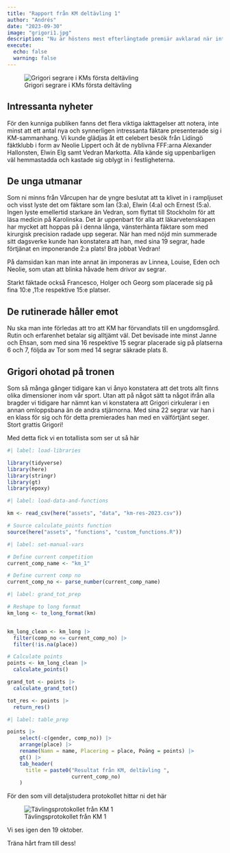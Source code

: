 ```yaml
---
title: "Rapport från KM deltävling 1"
author: "Andrés"
date: "2023-09-30"
image: "grigori1.jpg"
description: "Nu är höstens mest efterlängtade premiär avklarad när inte mindre än 24 högt motiverade och talangfulla fäktare släpptes lös i årets första KM-deltävling. Som förväntat bjöd tävlingen på många, spännande nyheter och överraskningar, men en sak var sig lik – ingen kan rubba Grigori!"
execute:
  echo: false
  warning: false
---
```


![Grigori segrare i KMs första deltävling](grigori.jpg){fig-alt="grigori segrare i KMs första deltävling"}

## Intressanta nyheter

För den kunniga publiken fanns det flera viktiga iakttagelser att notera, inte minst att ett antal nya och synnerligen intressanta fäktare presenterade sig i KM-sammanhang. Vi kunde glädjas åt ett celebert besök från Lidingö fäktklubb i form av Neolie Lippert och åt de nyblivna FFF:arna Alexander Hallonsten, Elwin Elg samt Vedran Markotta. Alla kände sig uppenbarligen väl hemmastadda och kastade sig oblygt in i festligheterna. 

## De unga utmanar

Som ni minns från Vårcupen har de yngre beslutat att ta klivet in i rampljuset och visst lyste det om fäktare som Ian (3:a), Elwin (4:a) och Ernest (5:a). Ingen lyste emellertid starkare än Vedran, som flyttat till Stockholm för att läsa medicin på Karolinska. Det är uppenbart för alla att läkarvetenskapen har mycket att hoppas på i denna långa, vänsterhänta fäktare som med kirurgisk precision radade upp segerar. När han med nöjd min summerade sitt dagsverke kunde han konstatera att han, med sina 19 segrar, hade förtjänat en imponerande 2:a plats! Bra jobbat Vedran!

På damsidan kan man inte annat än imponeras av Linnea, Louise, Eden och Neolie, som utan att blinka håvade hem drivor av segrar.

Starkt fäktade också Francesco, Holger och Georg som placerade sig på fina 10:e ,11:e respektive 15:e platser.

## De rutinerade håller emot

Nu ska man inte förledas att tro att KM har förvandlats till en ungdomsgård. Rutin och erfarenhet betalar sig alltjämt väl. Det bevisade inte minst Janne och Ehsan, som med sina 16 respektive 15 segrar placerade sig på platserna 6 och 7, följda av Tor som med 14 segrar säkrade plats 8.

## Grigori ohotad på tronen

Som så många gånger tidigare kan vi ånyo konstatera att det trots allt finns olika dimensioner inom vår sport. Utan att på något sätt ta något ifrån alla bragder vi tidigare har nämnt kan vi konstatera att Grigori cirkulerar i en annan omloppsbana än de andra stjärnorna. Med sina 22 segrar var han i en klass för sig och för detta premierades han med en välförtjänt seger. Stort grattis Grigori!

Med detta fick vi en totallista som ser ut så här

```r
#| label: load-libraries

library(tidyverse)
library(here)
library(stringr)
library(gt)
library(epoxy)

```

```r
#| label: load-data-and-functions

km <- read_csv(here("assets", "data", "km-res-2023.csv"))

# Source calculate_points function
source(here("assets", "functions", "custom_functions.R"))

```

```r
#| label: set-manual-vars

# Define current competition
current_comp_name <- "km_1"

# Define current comp no
current_comp_no <- parse_number(current_comp_name)

```

```r
#| label: grand_tot_prep

# Reshape to long format
km_long <- to_long_format(km) 


km_long_clean <- km_long |> 
  filter(comp_no <= current_comp_no) |>
  filter(!is.na(place))

# Calculate points
points <- km_long_clean |> 
  calculate_points()  

grand_tot <- points |> 
  calculate_grand_tot()

tot_res <- points |> 
  return_res()

```

```r
#| label: table_prep

points |> 
    select(-c(gender, comp_no)) |> 
    arrange(place) |> 
    rename(Namn = name, Placering = place, Poäng = points) |> 
    gt() |> 
    tab_header(
      title = paste0("Resultat från KM, deltävling ", 
                     current_comp_no)
    )

```

För den som vill detaljstudera protokollet hittar ni det här

![Tävlingsprotokollet från KM 1](resultat_km1.jpg){fig-alt="Tävlingsprotokollet från KM 1"}

Vi ses igen den 19 oktober.

Träna hårt fram till dess!
